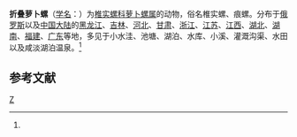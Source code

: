 {{Speciesbox 
| taxon = Radix plicatula
| authority = (Benson)<ref name='id11235'>{{cite web| url =http://www.bioinfo.cn/db05/BjdwSpecies.php?action=view&id=11235| title =折叠萝卜螺| work =《中国动物物种编目数据库》| publisher =中国科学院微生物研究所| author =中国科学院动物研究所| accessdate =2009-04-28| deadurl =yes| archiveurl =https://web.archive.org/web/20160305081305/http://www.bioinfo.cn/db05/BjdwSpecies.php?action=view&id=11235| archivedate =2016-03-05}}</ref>
}}

'''折叠萝卜螺'''（[[学名|学名]]：{{lang|la|''Radix plicatula''}}）为[[椎实螺科|椎实螺科]][[萝卜螺属|萝卜螺属]]的动物，俗名椎实螺、痕螺。分布于[[俄罗斯|俄罗斯]]以及[[中国大陆|中国大陆]]的[[黑龙江|黑龙江]]、[[吉林|吉林]]、[[河北|河北]]、[[甘肃|甘肃]]、[[浙江|浙江]]、[[江苏|江苏]]、[[江西|江西]]、[[湖北|湖北]]、[[湖南|湖南]]、[[福建|福建]]、[[广东|广东]]等地，多见于小水洼、池塘、湖泊、水库、小溪、灌溉沟渠、水田以及咸淡湖泊温泉。<ref name='id11235'/>

== 参考文献 ==
{{reflist}}

{{Wikispecies|Radix plicatula}}
{{Taxonbar|from=Q11076502}}

[[Category:蘿蔔螺屬|Z]]


{{软体动物小作品}}